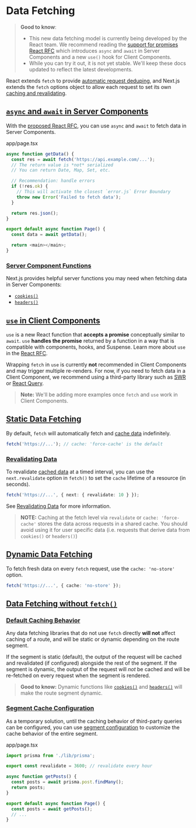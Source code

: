 # Data Fetching

> **Good to know**:
>
> - This new data fetching model is currently being developed by the React team. We recommend reading the [support for promises React RFC](https://github.com/acdlite/rfcs/blob/first-class-promises/text/0000-first-class-support-for-promises.md) which introduces `async` and `await` in Server Components and a new `use()` hook for Client Components.
> - While you can try it out, it is not yet stable. We'll keep these docs updated to reflect the latest developments.

React extends `fetch` to provide [automatic request deduping](/docs/app/building-your-application/data-fetching#automatic-fetch-request-deduping), and Next.js extends the `fetch` options object to allow each request to set its own [caching and revalidating](/docs/app/building-your-application/data-fetching/caching).

## [`async` and `await` in Server Components](#async-and-await-in-server-components)

With the [proposed React RFC](https://github.com/acdlite/rfcs/blob/first-class-promises/text/0000-first-class-support-for-promises.md), you can use `async` and `await` to fetch data in Server Components.

app/page.tsx

```ts
async function getData() {
  const res = await fetch('https://api.example.com/...');
  // The return value is *not* serialized
  // You can return Date, Map, Set, etc.

  // Recommendation: handle errors
  if (!res.ok) {
    // This will activate the closest `error.js` Error Boundary
    throw new Error('Failed to fetch data');
  }

  return res.json();
}

export default async function Page() {
  const data = await getData();

  return <main></main>;
}
```

### [Server Component Functions](#server-component-functions)

Next.js provides helpful server functions you may need when fetching data in Server Components:

- [`cookies()`](/docs/app/api-reference/functions/cookies)
- [`headers()`](/docs/app/api-reference/functions/headers)

## [`use` in Client Components](#use-in-client-components)

`use` is a new React function that **accepts a promise** conceptually similar to `await`. `use` **handles the promise** returned by a function in a way that is compatible with components, hooks, and Suspense. Learn more about `use` in the [React RFC](https://github.com/acdlite/rfcs/blob/first-class-promises/text/0000-first-class-support-for-promises.md#usepromise).

Wrapping `fetch` in `use` is currently **not** recommended in Client Components and may trigger multiple re-renders. For now, if you need to fetch data in a Client Component, we recommend using a third-party library such as [SWR](https://swr.vercel.app/) or [React Query](https://tanstack.com/query/v4).

> **Note:** We'll be adding more examples once `fetch` and `use` work in Client Components.

## [Static Data Fetching](#static-data-fetching)

By default, `fetch` will automatically fetch and [cache data](/docs/app/building-your-application/data-fetching/caching) indefinitely.

```ts
fetch('https://...'); // cache: 'force-cache' is the default
```

### [Revalidating Data](#revalidating-data)

To revalidate [cached data](/docs/app/building-your-application/data-fetching/caching) at a timed interval, you can use the `next.revalidate` option in `fetch()` to set the `cache` lifetime of a resource (in seconds).

```ts
fetch('https://...', { next: { revalidate: 10 } });
```

See [Revalidating Data](/docs/app/building-your-application/data-fetching/revalidating) for more information.

> **NOTE:** Caching at the fetch level via `revalidate` or `cache: 'force-cache'` stores the data across requests in a shared cache. You should avoid using it for user specific data (i.e. requests that derive data from `cookies()` or `headers()`)

## [Dynamic Data Fetching](#dynamic-data-fetching)

To fetch fresh data on every `fetch` request, use the `cache: 'no-store'` option.

```ts
fetch('https://...', { cache: 'no-store' });
```

## [Data Fetching without `fetch()`](#data-fetching-without-fetch)

### [Default Caching Behavior](#default-caching-behavior)

Any data fetching libraries that do not use `fetch` directly **will not** affect caching of a route, and will be static or dynamic depending on the route segment.

If the segment is static (default), the output of the request will be cached and revalidated (if configured) alongside the rest of the segment. If the segment is dynamic, the output of the request will _not_ be cached and will be re-fetched on every request when the segment is rendered.

> **Good to know:** Dynamic functions like [`cookies()`](/docs/app/api-reference/functions/cookies) and [`headers()`](/docs/app/api-reference/functions/headers) will make the route segment dynamic.

### [Segment Cache Configuration](#segment-cache-configuration)

As a temporary solution, until the caching behavior of third-party queries can be configured, you can use [segment configuration](/docs/app/api-reference/file-conventions/route-segment-config#configrevalidate) to customize the cache behavior of the entire segment.

app/page.tsx

```ts
import prisma from './lib/prisma';

export const revalidate = 3600; // revalidate every hour

async function getPosts() {
  const posts = await prisma.post.findMany();
  return posts;
}

export default async function Page() {
  const posts = await getPosts();
  // ...
}
```

